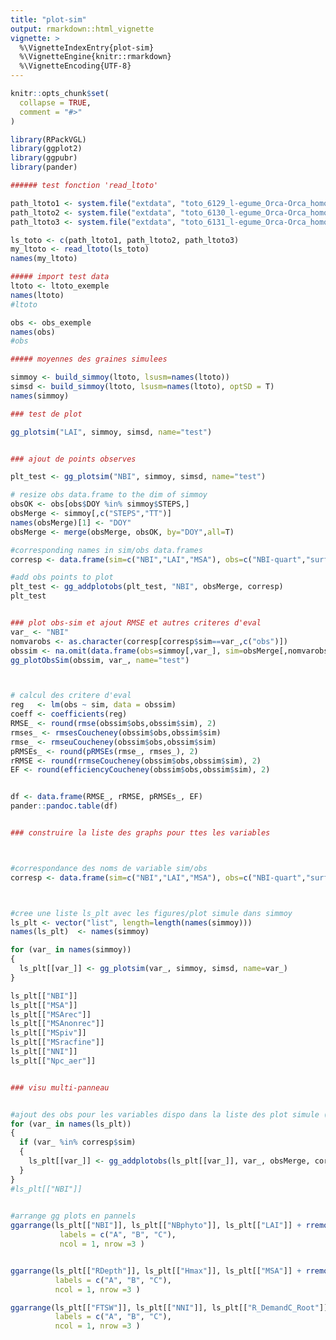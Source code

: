 ```yaml
---
title: "plot-sim"
output: rmarkdown::html_vignette
vignette: >
  %\VignetteIndexEntry{plot-sim}
  %\VignetteEngine{knitr::rmarkdown}
  %\VignetteEncoding{UTF-8}
---
```


```r
knitr::opts_chunk$set(
  collapse = TRUE,
  comment = "#>"
)
```

```r
library(RPackVGL)
library(ggplot2)
library(ggpubr)
library(pander)

```

```r

###### test fonction 'read_ltoto'

path_ltoto1 <- system.file("extdata", "toto_6129_l-egume_Orca-Orca_homogeneous0_scenario12-12_DigitLuz10LD_0_DigitLuz10_-_.csv", package = "RPackVGL")
path_ltoto2 <- system.file("extdata", "toto_6130_l-egume_Orca-Orca_homogeneous0_scenario12-12_DigitLuz10LD_1_DigitLuz10_-_.csv", package = "RPackVGL")
path_ltoto3 <- system.file("extdata", "toto_6131_l-egume_Orca-Orca_homogeneous0_scenario12-12_DigitLuz10LD_2_DigitLuz10_-_.csv", package = "RPackVGL")

ls_toto <- c(path_ltoto1, path_ltoto2, path_ltoto3)
my_ltoto <- read_ltoto(ls_toto)
names(my_ltoto)

```


```r

##### import test data
ltoto <- ltoto_exemple
names(ltoto)
#ltoto

obs <- obs_exemple
names(obs)
#obs


```



```r

##### moyennes des graines simulees

simmoy <- build_simmoy(ltoto, lsusm=names(ltoto))
simsd <- build_simmoy(ltoto, lsusm=names(ltoto), optSD = T)
names(simmoy)


```


```r

### test de plot

gg_plotsim("LAI", simmoy, simsd, name="test")


### ajout de points observes

plt_test <- gg_plotsim("NBI", simmoy, simsd, name="test")

# resize obs data.frame to the dim of simmoy
obsOK <- obs[obs$DOY %in% simmoy$STEPS,]
obsMerge <- simmoy[,c("STEPS","TT")]
names(obsMerge)[1] <- "DOY"
obsMerge <- merge(obsMerge, obsOK, by="DOY",all=T)

#corresponding names in sim/obs data.frames
corresp <- data.frame(sim=c("NBI","LAI","MSA"), obs=c("NBI-quart","surf_tot","MSaerien"))

#add obs points to plot
plt_test <- gg_addplotobs(plt_test, "NBI", obsMerge, corresp)
plt_test


### plot obs-sim et ajout RMSE et autres criteres d'eval
var_ <- "NBI"
nomvarobs <- as.character(corresp[corresp$sim==var_,c("obs")])
obssim <- na.omit(data.frame(obs=simmoy[,var_], sim=obsMerge[,nomvarobs]))
gg_plotObsSim(obssim, var_, name="test")



# calcul des critere d'eval
reg   <- lm(obs ~ sim, data = obssim)
coeff <- coefficients(reg)
RMSE_ <- round(rmse(obssim$obs,obssim$sim), 2)
rmses_ <- rmsesCoucheney(obssim$obs,obssim$sim)
rmse_ <- rmseuCoucheney(obssim$obs,obssim$sim)
pRMSEs_ <- round(pRMSEs(rmse_, rmses_), 2)
rRMSE <- round(rrmseCoucheney(obssim$obs,obssim$sim), 2)
EF <- round(efficiencyCoucheney(obssim$obs,obssim$sim), 2)


df <- data.frame(RMSE_, rRMSE, pRMSEs_, EF)
pander::pandoc.table(df)


### construire la liste des graphs pour ttes les variables



#correspondance des noms de variable sim/obs
corresp <- data.frame(sim=c("NBI","LAI","MSA"), obs=c("NBI-quart","surf_tot","MSaerien"))



#cree une liste ls_plt avec les figures/plot simule dans simmoy
ls_plt <- vector("list", length=length(names(simmoy)))
names(ls_plt)  <- names(simmoy)

for (var_ in names(simmoy))
{
  ls_plt[[var_]] <- gg_plotsim(var_, simmoy, simsd, name=var_)
}

ls_plt[["NBI"]]
ls_plt[["MSA"]]
ls_plt[["MSArec"]]
ls_plt[["MSAnonrec"]]
ls_plt[["MSpiv"]]
ls_plt[["MSracfine"]]
ls_plt[["NNI"]]
ls_plt[["Npc_aer"]]


### visu multi-panneau


#ajout des obs pour les variables dispo dans la liste des plot simule (liste dans corresp)
for (var_ in names(ls_plt))
{
  if (var_ %in% corresp$sim)
  {
    ls_plt[[var_]] <- gg_addplotobs(ls_plt[[var_]], var_, obsMerge, corresp)
  }
}
#ls_plt[["NBI"]]

 
#arrange gg plots en pannels
ggarrange(ls_plt[["NBI"]], ls_plt[["NBphyto"]], ls_plt[["LAI"]] + rremove("x.text"), 
           labels = c("A", "B", "C"),
           ncol = 1, nrow =3 )


ggarrange(ls_plt[["RDepth"]], ls_plt[["Hmax"]], ls_plt[["MSA"]] + rremove("x.text"),
          labels = c("A", "B", "C"),
          ncol = 1, nrow =3 )

ggarrange(ls_plt[["FTSW"]], ls_plt[["NNI"]], ls_plt[["R_DemandC_Root"]] + rremove("x.text"),
          labels = c("A", "B", "C"),
          ncol = 1, nrow =3 )


```







